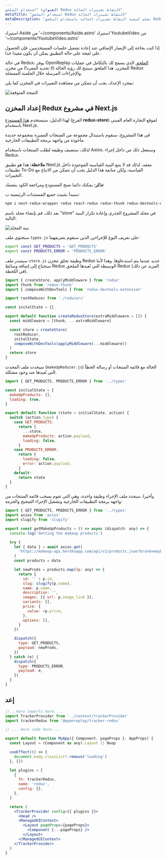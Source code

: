 ```yaml
---
العنوان: "استخدام الملحق Redux لالتقاط تغييرات الحالة"
metaTitle: "استخدام الملحق Redux لالتقاط تغييرات الحالة"
metaDescription: "تعلم كيفية التقاط تغييرات الحالة باستخدام الملحق Redux والتجسيد لها في إعادات الجلسة"
---
```

استيراد Aside من '~/components/Aside.astro'
استيراد YoutubeVideo من '~/components/YoutubeVideo.astro'

<YoutubeVideo title="مشاهدة كيفية تتبع الحالة مع Redux"
  description="إذا لم ترغب في القراءة، يمكنك اتباع هذا الفيديو التعليمي الذي يوضح لك كيفية تتبع حالة تطبيقات React الخاصة بك عند استخدام Redux"
  videoURL="https://www.youtube.com/watch?v=vSg4_i-jCj0"
  />

إذا كنت بحاجة إلى الإبصار الإضافي عند إعادة تشغيل جلسات المستخدمين، فإن الحصول على لمحة على حالة التطبيق يمكن أن يكون مفيدا جدا.

في حالة Redux، يوفر OpenReplay [الملحق](https://docs.openreplay.com/plugins/redux) الذي يسمح لك بالتكامل في عمليات المخزن. هذا الملحق سيتيح لك رؤية الحالة (لا تحديد المفرد!) من مخزن Redux والإجراءات المرسلة خلال الجلسة المسجلة.

بمجرد الإعداد، يجب أن تتمكن من مشاهدة التغييرات في المخزن كما يلي:

![النتيجة المتوقعة](images/redux-outcome.png)

## إعداد المخزن Redux في مشروع Next.js

لهذا الدليل، سنستخدم [هذا المستودع](https://github.com/deleteman/nextjs-commerce-example/tree/redux-store) (الفرع **redux-store**) لموقع التجارة العام المبني باستخدام Next.js.

في هذا المشروع، سنقوم باستبدال مجموعة من المنتجات المميزة بمجموعة جديدة مأخوذة من واجهة برمجة التطبيقات الخارجية.

لذلك، سنضيف وظيفة لطلب المنتجات باستخدام Axios، وسنفعل ذلك من داخل إجراء Redux.

**ملاحظة:** هذا هو تطبيق Next.js معقد، لذلك قد لا يتبع البنية القياسية الموجودة داخل تطبيقات To-Do القياسية، ولكن متابعة هذا الدليل يجب أن تتمكن من الاتباع مع التغييرات.

**تذكر:** يمكنك دائما نسخ المستودع ومراجعة الكود بنفسك.

سنبدأ بتثبيت جميع المستندات الرئيسية ب:


```bash
npm i next-redux-wrapper redux react-redux redux-thunk redux-devtools-extension
```


بعد ذلك، قم بإنشاء مجلد باسم "store" في مجلد المشروع الجذري وإعادة تكرار البنية التالية:

![بنية المجلد](images/folder-structure.png)

ستحتوي ملف `types.js` على تعريف النوع للإجراءين الذين سنقوم بتعريفهما:


```bash
export const GET_PRODUCTS = 'GET_PRODUCTS'
export const PRODUCTS_ERROR = 'PRODUCTS_ERROR'
```


سيصدر ملف `store.js` وظيفة تخلق مخزن Redux جديد عندما يتم استدعاؤها. وهذا لأننا سنحتاج إلى إضافة وسائط Redux الوسيطة التي تُعيدها الملحق Redux (المزيد عن ذلك في اللحظة).


```jsx
import { createStore, applyMiddleware } from 'redux'
import thunk from 'redux-thunk'
import { composeWithDevTools } from 'redux-devtools-extension'

import rootReducer from './reducers'

const initalState = {}

export default function createReduxStore(extraMiddleware = []) {
  const middleware = [thunk, ...extraMiddleware]

  const store = createStore(
    rootReducer,
    initalState,
    composeWithDevTools(applyMiddleware(...middleware))
  )
  return store
}
```


سيحدث ملف المحدث (`makeUpReducer.js`) الحالة مع قائمة المنتجات أو رسالة الخطأ التي تُعيدها عند وجود مشكلة.


```jsx
import { GET_PRODUCTS, PRODUCTS_ERROR } from '../types'

const initialState = {
  makeUpProducts: [],
  loading: true,
}

export default function (state = initialState, action) {
  switch (action.type) {
    case GET_PRODUCTS:
      return {
        ...state,
        makeUpProducts: action.payload,
        loading: false,
      }
    case PRODUCTS_ERROR:
      return {
        loading: false,
        error: action.payload,
      }
    default:
      return state
  }
}
```


وأخيرا، سيحدد ملف الإجراء وظيفة واحدة، وهي التي تقوم بسحب قائمة المنتجات من واجهة برمجة التطبيقات الخارجية وتشغيل الإجراء الصحيح والحزمة:


```jsx
import { GET_PRODUCTS, PRODUCTS_ERROR } from '../types'
import axios from 'axios'
import slugify from 'slugify'

export const getMakeUpProducts = () => async (dispatch: any) => {
  console.log('Getting the makeup products')

  try {
    let { data } = await axios.get(
      'https://makeup-api.herokuapp.com/api/v1/products.json?brand=maybelline&apiKey=123fff132'
    )
    const products = data

    let newProds = products.map((p: any) => {
      return {
        id: '' + p.id,
        slug: slugify(p.name),
        name: p.name,
        description: '',
        images: [{ url: p.image_link }],
        variants: [],
        price: {
          value: +p.price,
        },
        options: [],
      }
    })

    dispatch({
      type: GET_PRODUCTS,
      payload: newProds,
    })
  } catch (e) {
    dispatch({
      type: PRODUCTS_ERROR,
      payload: e,
    })
  }
}
```


## إعد
```jsx
//...more imports here....
import TrackerProvider from '../context/trackerProvider'
import trackerRedux from '@openreplay/tracker-redux'

// ... more code here....

export default function MyApp({ Component, pageProps }: AppProps) {
  const Layout = (Component as any).Layout || Noop

  useEffect(() => {
    document.body.classList?.remove('loading')
  }, [])

  let plugins = [
    {
      fn: trackerRedux,
      name: 'redux',
      config: {},
    },
  ]

  return (
    <TrackerProvider config={{ plugins }}>
      <Head />
      <ManagedUIContext>
        <Layout pageProps={pageProps}>
          <Component {...pageProps} />
        </Layout>
      </ManagedUIContext>
    </TrackerProvider>
  )
}
```
